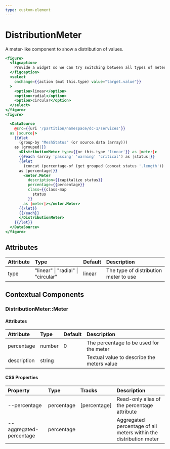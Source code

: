 ```yaml
---
type: custom-element
---
```

<!-- START component-docs:@tagName -->
# DistributionMeter
<!-- END component-docs:@tagName -->

<!-- START component-docs:@description -->
A meter-like component to show a distribution of values.
<!-- END component-docs:@description -->

```hbs preview-template
<figure>
  <figcaption>
    Provide a widget so we can try switching between all types of meter
  </figcaption>
  <select
    onchange={{action (mut this.type) value="target.value"}}
  >
    <option>linear</option>
    <option>radial</option>
    <option>circular</option>
  </select>
</figure>
<figure>

  <DataSource
    @src={{uri '/partition/namespace/dc-1/services'}}
  as |source|>
    {{#let
      (group-by "MeshStatus" (or source.data (array)))
    as |grouped|}}
      <DistributionMeter type={{or this.type 'linear'}} as |meter|>
      {{#each (array 'passing' 'warning' 'critical') as |status|}}
      {{#let
        (concat (percentage-of (get grouped (concat status '.length')) source.data.length) '%')
      as |percentage|}}
        <meter.Meter
          description={{capitalize status}}
          percentage={{percentage}}
          class={{class-map
            status
          }}
        as |meter|></meter.Meter>
      {{/let}}
      {{/each}}
      </DistributionMeter>
    {{/let}}
  </DataSource>
</figure>
```

## Attributes

<!-- START component-docs:@attrs -->
| Attribute | Type                               | Default | Description                           |
| :-------- | :--------------------------------- | :------ | :------------------------------------ |
| type      | "linear" \| "radial" \| "circular" | linear  | The type of distribution meter to use |

<!-- END component-docs:@attrs -->

## Contextual Components

<!-- START component-docs:@components -->

### DistributionMeter::Meter

#### Attributes

| Attribute   | Type   | Default | Description                                |
| :---------- | :----- | :------ | :----------------------------------------- |
| percentage  | number | 0       | The percentage to be used for the meter    |
| description | string |         | Textual value to describe the meters value |


#### CSS Properties

| Property                | Type       | Tracks       | Description                                                       |
| :---------------------- | :--------- | :----------- | :---------------------------------------------------------------- |
| --percentage            | percentage | [percentage] | Read-only alias of the percentage attribute                       |
| --aggregated-percentage | percentage |              | Aggregated percentage of all meters within the distribution meter |

<!-- END component-docs:@components -->
